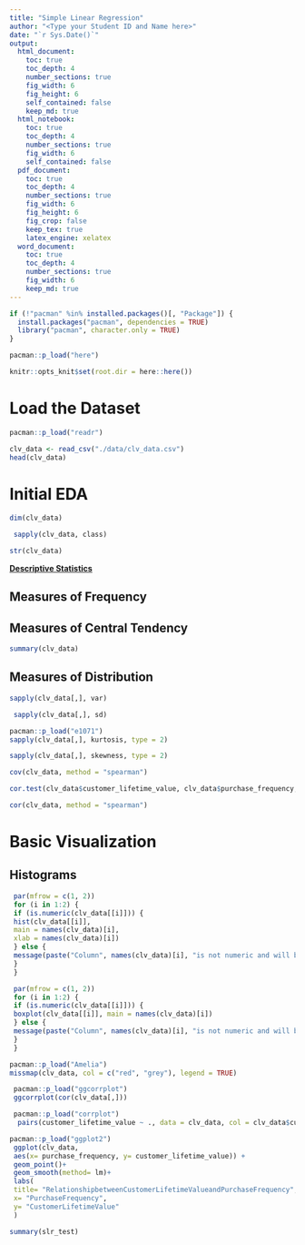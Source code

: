 ```yaml
---
title: "Simple Linear Regression"
author: "<Type your Student ID and Name here>"
date: "`r Sys.Date()`"
output:
  html_document:
    toc: true
    toc_depth: 4
    number_sections: true
    fig_width: 6
    fig_height: 6
    self_contained: false
    keep_md: true
  html_notebook:
    toc: true
    toc_depth: 4
    number_sections: true
    fig_width: 6
    self_contained: false
  pdf_document: 
    toc: true
    toc_depth: 4
    number_sections: true
    fig_width: 6
    fig_height: 6
    fig_crop: false
    keep_tex: true
    latex_engine: xelatex
  word_document:
    toc: true
    toc_depth: 4
    number_sections: true
    fig_width: 6
    keep_md: true
---
```


```r
if (!"pacman" %in% installed.packages()[, "Package"]) {
  install.packages("pacman", dependencies = TRUE)
  library("pacman", character.only = TRUE)
}

pacman::p_load("here")

knitr::opts_knit$set(root.dir = here::here())
```

# Load the Dataset

```r
pacman::p_load("readr")

clv_data <- read_csv("./data/clv_data.csv")
head(clv_data)

```

# Initial EDA

```r
dim(clv_data)
```

```r
 sapply(clv_data, class)
```

```r
str(clv_data)
```

[**Descriptive Statistics**]{.underline}

## Measures of Frequency

## Measures of Central Tendency

```r
summary(clv_data)
```

## Measures of Distribution

```r
sapply(clv_data[,], var)
```

```r
 sapply(clv_data[,], sd)
```

```r
pacman::p_load("e1071")
sapply(clv_data[,], kurtosis, type = 2)
```

```r
sapply(clv_data[,], skewness, type = 2)
```

```r
cov(clv_data, method = "spearman")
```

```r
cor.test(clv_data$customer_lifetime_value, clv_data$purchase_frequency, method = "spearman")
```

```r
cor(clv_data, method = "spearman")
```

# Basic Visualization

## Histograms

```r
 par(mfrow = c(1, 2))
 for (i in 1:2) {
 if (is.numeric(clv_data[[i]])) {
 hist(clv_data[[i]],
 main = names(clv_data)[i],
 xlab = names(clv_data)[i])
 } else {
 message(paste("Column", names(clv_data)[i], "is not numeric and will be skipped."))
 }
 }
```

```r
 par(mfrow = c(1, 2))
 for (i in 1:2) {
 if (is.numeric(clv_data[[i]])) {
 boxplot(clv_data[[i]], main = names(clv_data)[i])
 } else {
 message(paste("Column", names(clv_data)[i], "is not numeric and will be skipped."))
 }
 }
```

```r
pacman::p_load("Amelia")
missmap(clv_data, col = c("red", "grey"), legend = TRUE)
```

```r
 pacman::p_load("ggcorrplot")
 ggcorrplot(cor(clv_data[,]))
```

```r
 pacman::p_load("corrplot")
  pairs(customer_lifetime_value ~ ., data = clv_data, col = clv_data$customer_lifetime_value)
```

```r
pacman::p_load("ggplot2")
 ggplot(clv_data,
 aes(x= purchase_frequency, y= customer_lifetime_value)) +
 geom_point()+
 geom_smooth(method= lm)+
 labs(
 title= "RelationshipbetweenCustomerLifetimeValueandPurchaseFrequency",
 x= "PurchaseFrequency",
 y= "CustomerLifetimeValue"
 )
```

```r
summary(slr_test)
```
